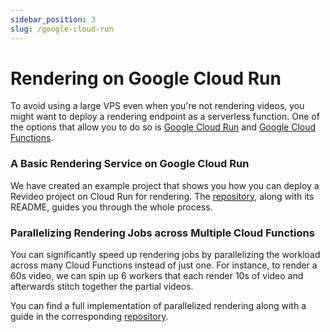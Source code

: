 ```yaml
---
sidebar_position: 3
slug: /google-cloud-run
---
```


# Rendering on Google Cloud Run

To avoid using a large VPS even when you're not rendering videos, you might want
to deploy a rendering endpoint as a serverless function. One of the options that
allow you to do so is [Google Cloud Run](https://cloud.google.com/run?hl=en) and
[Google Cloud Functions](https://cloud.google.com/functions?hl=en).

### A Basic Rendering Service on Google Cloud Run

We have created an example project that shows you how you can deploy a Revideo
project on Cloud Run for rendering. The
[repository](https://github.com/redotvideo/revideo-examples/tree/main/google-cloud-run),
along with its README, guides you through the whole process.

### Parallelizing Rendering Jobs across Multiple Cloud Functions

You can significantly speed up rendering jobs by parallelizing the workload
across many Cloud Functions instead of just one. For instance, to render a 60s
video, we can spin up 6 workers that each render 10s of video and afterwards
stitch together the partial videos.

You can find a full implementation of parallelized rendering along with a guide
in the corresponding
[repository](https://github.com/redotvideo/revideo-examples/tree/main/google-cloud-run-parallelized).
